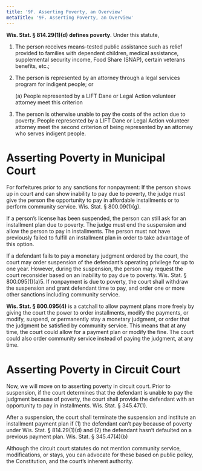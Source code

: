 ```yaml
---
title: '9F.	Asserting Poverty, an Overview'
metaTitle: '9F.	Asserting Poverty, an Overview'
---
```

<!--- Page 14 -->

**Wis. Stat. § 814.29(1)(d) defines poverty**. Under this statute, <Popover14 />

1. The person receives means-tested public assistance such as relief provided to families with dependent children, medical assistance, supplemental security income, Food Share (SNAP), certain veterans benefits, etc.; 

2. The person is represented by an attorney through a legal services program for indigent people; or
    
    (a) People represented by a LIFT Dane or Legal Action volunteer attorney meet this criterion 
  
3. The person is otherwise unable to pay the costs of the action due to poverty. People represented by a LIFT Dane or Legal Action volunteer attorney meet the second criterion of being represented by an attorney who serves indigent people.

# Asserting Poverty in Municipal Court

For forfeitures prior to any sanctions for nonpayment: If the person shows up in court and can show inability to pay due to poverty, the judge must give the person the opportunity to pay in affordable installments or to perform community service. Wis. Stat. § 800.09(1)(g).

If a person’s license has been suspended, the person can still ask for an installment plan due to poverty. The judge must end the suspension and allow the person to pay in installments. The person must not have previously failed to fulfill an installment plan in order to take advantage of this option.

If a defendant fails to pay a monetary judgment ordered by the court, the court may order suspension of the defendant’s operating privilege for up to one year. However, during the suspension, the person may request the court reconsider based on an inability to pay due to poverty. Wis. Stat. § 800.095(1)(a)5. If nonpayment is due to poverty, the court shall withdraw the suspension and grant defendant time to pay, and order one or more other sanctions including community service.

**Wis. Stat. § 800.095(4)** is a catchall to allow payment plans more freely by giving the court the power to order installments, modify the payments, or modify, suspend, or permanently stay a  monetary judgment, or order that the judgment be satisfied by community service. This means that at any time, the court could allow for a payment plan or modify the fine. The court could also order community service instead of paying the judgment, at any time.


# Asserting Poverty in Circuit Court

Now, we will move on to asserting poverty in circuit court. Prior to suspension, if the court determines that the defendant is unable to pay the judgment because of poverty, the court shall provide the defendant with an opportunity to pay in installments. Wis. Stat. § 345.47(1). 

After a suspension, the court shall terminate the suspension and institute an installment payment plan if (1) the defendant can’t pay because of poverty under Wis. Stat. § 814.29(1)(d) and (2) the defendant hasn’t defaulted on a previous payment plan. Wis. Stat. § 345.47(4)(b)

Although the circuit court statutes do not mention community service, modifications, or stays, you can advocate for these based on public policy, the Constitution, and the court’s inherent authority.

